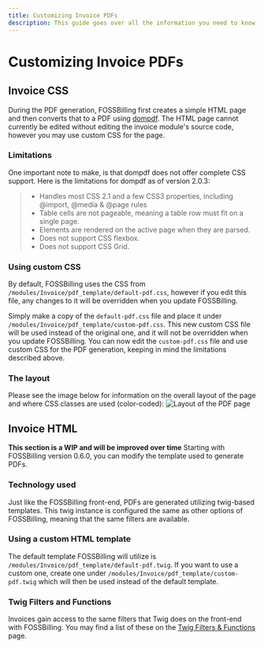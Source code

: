 ```yaml
---
title: Customizing Invoice PDFs
description: This guide goes over all the information you need to know in order to adjust the visuals for invoice PDFs.
---
```


# Customizing Invoice PDFs

## Invoice CSS

During the PDF generation, FOSSBilling first creates a simple HTML page and then converts that to a PDF using [dompdf](https://github.com/dompdf/dompdf).
The HTML page cannot currently be edited without editing the invoice module's source code, however you may use custom CSS for the page.

### Limitations

One important note to make, is that dompdf does not offer complete CSS support. Here is the limitations for dompdf as of version 2.0.3:

> - Handles most CSS 2.1 and a few CSS3 properties, including @import, @media & @page rules
> - Table cells are not pageable, meaning a table row must fit on a single page.
> - Elements are rendered on the active page when they are parsed.
> - Does not support CSS flexbox.
> - Does not support CSS Grid.

### Using custom CSS

By default, FOSSBilling uses the CSS from `/modules/Invoice/pdf_template/default-pdf.css`, however if you edit this file, any changes to it will be overridden when you update FOSSBilling.

Simply make a copy of the `default-pdf.css` file and place it under `/modules/Invoice/pdf_template/custom-pdf.css`. This new custom CSS file will be used instead of the original one, and it will not be overridden when you update FOSSBilling. You can now edit the `custom-pdf.css` file and use custom CSS for the PDF generation, keeping in mind the limitations described above.

### The layout

Please see the image below for information on the overall layout of the page and where CSS classes are used (color-coded):
![Layout of the PDF page](/img/guides/pdf/invoice_layout.png)

## Invoice HTML

**This section is a WIP and will be improved over time**
Starting with FOSSBilling version 0.6.0, you can modify the template used to generate PDFs.

### Technology used

Just like the FOSSBilling front-end, PDFs are generated utilizing twig-based templates. This twig instance is configured the same as other options of FOSSBilling, meaning that the same filters are available.

### Using a custom HTML template

The default template FOSSBilling will utilize is `/modules/Invoice/pdf_template/default-pdf.twig`. If you want to use a custom one, create one under `/modules/Invoice/pdf_template/custom-pdf.twig` which will then be used instead of the default template.

### Twig Filters and Functions

Invoices gain access to the same filters that Twig does on the front-end with FOSSBilling.
You may find a list of these on the [Twig Filters & Functions](https://fossbilling.org/docs/contribution-handbook/twig-filters) page.

